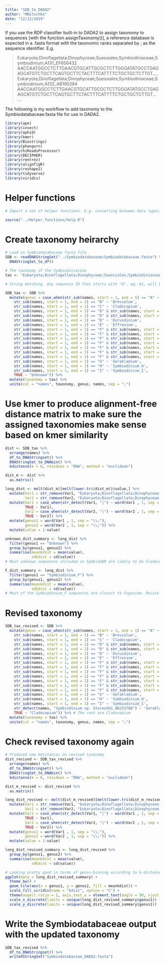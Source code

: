 ```yaml
---
title: "SDB_to_DADA2"
author: "MNitschke"
date: "12/12/2019"
---
```


If you use the RDP classifier built-in to DADA2 to assign taxonomy to sequences [with the function assignTaxonomy()], a reference database is expected in a .fasta format with the taxonomic ranks separated by ; as the sequence identifier. E.g.

>Eukaryota;Dinoflagellata;Dinophyceae;Suessiales;Symbiodiniaceae;Symbiodinium;A131_EF656432
AACCAATGGCCTCTTGAACGTGCATTGCGCTCTTGGGATATGCCTGAGAGCATGTCTGCTTCAGTGCTTCTACTTTCATTTTCTGCTGCTCTTGT.....
>Eukaryota;Dinoflagellata;Dinophyceae;Suessiales;Symbiodiniaceae;Symbiodinium;A132_AB190284
AACCAATGGCCTCTTGAACGTGCATTGCGCTCTTGGGATATGCCTGAGAGCATGTCTGCTTCAGTGCTTCTACTTTCATTTTCTGCTGCTCTTGT......

The following is my workflow to add taxonomy to the Symbiodatabaceae.fasta file for use in DADA2.

```r
library(ape)
library(insect)
library(aphid)
library(kmer)
library(Biostrings)
library(phangorn)
library(hiReadsProcessor)
library(DECIPHER)
library(rentrez)
library(alignfigR)
library(reshape2)
library(tidyverse)
library(viridis)
```

# Helper functions

```r
# Import a set of helper functions. E.g. converting between data types, fetching sequences from NCBI, deprelicating, extracting accession numbers, etc

source("../Helper_functions/help.R")
```

# Create taxonomy heirarchy

```r
# Load in Symbiodatabaceae fasta file
SDB <- readDNAStringSet("../Symbiodatabaceae/Symbiodatabaceae.fasta") %>%
  DNAStringSet_to_df()
```

```r
# The taxonomy of the Symbiodiniaceae
tax <- "Eukaryota;Dinoflagellata;Dinophyceae;Suessiales;Symbiodiniaceae"
```

```r
# String matching. Any sequence ID that starts with "A", eg: A1, will be piped into "Symbiodinium", "C" into Cladocopium, etc. We will check these binnings further along in this workflow.

SDB_tax <- SDB %>%
  mutate(genus = case_when(str_sub(names, start = 1, end = 1) == "A" ~ 'Symbiodinium',
    str_sub(names, start = 1, end = 1) == "B" ~ 'Breviolum',
    str_sub(names, start = 1, end = 1) == "C" ~ 'Cladocopium',
    str_sub(names, start = 1, end = 1) == "D" & str_sub(names, start = 1, end = 4) == "D1.1" ~ "Foraminifera_D",
    str_sub(names, start = 1, end = 1) == "D" & str_sub(names, start = 1, end = 4) == "D1.2" ~ "Foraminifera_D",
    str_sub(names, start = 1, end = 1) == "D" ~ 'Durusdinium',
    str_sub(names, start = 1, end = 1) == "E" ~ 'Effrenium',
    str_sub(names, start = 1, end = 1) == "F" & str_sub(names, start = 1, end = 2) == "F1" ~ "Fugacium",
    str_sub(names, start = 1, end = 1) == "F" & str_sub(names, start = 1, end = 2) == "F5" ~ "Fugacium",
    str_sub(names, start = 1, end = 1) == "F" & str_sub(names, start = 1, end = 3) == "N_A" ~ "Symbiodinium_F",
    str_sub(names, start = 1, end = 1) == "F" & str_sub(names, start = 1, end = 2) == "F_" ~ "Symbiodinium_F",
    str_sub(names, start = 1, end = 1) == "F" & str_sub(names, start = 1, end = 2) == "F2" ~ "Symbiodinium_Fr2",
    str_sub(names, start = 1, end = 1) == "F" & str_sub(names, start = 1, end = 2) == "F3" ~ "Symbiodinium_Fr3",
    str_sub(names, start = 1, end = 1) == "F" & str_sub(names, start = 1, end = 2) == "F4" ~ "Symbiodinium_Fr4",
    str_sub(names, start = 1, end = 1) == "G" ~ 'Gerakladium',
    str_sub(names, start = 1, end = 1) == "H" ~ 'Symbiodinium_H',
    str_sub(names, start = 1, end = 1) == "I" ~ 'Symbiodinium_I',
    TRUE ~ "Unknown")) %>%
  mutate(taxonomy = tax) %>%
  unite(col = "names", taxonomy, genus, names, sep = ";")
```

# Use kmer to produce alignment-free distance matrix to make sure the assigned taxonomies make sense based on kmer similarity

```r
dist <- SDB_tax %>%
  arrange(names) %>%
  df_to_DNAStringset() %>%
  DNAStringSet_to_DNAbin() %>%
  kdistance(k = 6, residues = "DNA", method = "euclidean")

dist_m <- dist %>% 
  as.matrix()

long_dist <- melt(dist_m)[melt(lower.tri(dist_m))$value,] %>%
  mutate(Var1 = str_remove(Var1, "Eukaryota;Dinoflagellata;Dinophyceae;Suessiales;Symbiodiniaceae;"),
         Var2 = str_remove(Var2, "Eukaryota;Dinoflagellata;Dinophyceae;Suessiales;Symbiodiniaceae;")) %>%
  mutate(Var1 = case_when(str_detect(Var1, "|") ~ word(Var1 , 1, sep = "\\|"),
         TRUE ~ Var1),
         Var2 = case_when(str_detect(Var2, "|") ~ word(Var2 , 1, sep = "\\|"),
         TRUE ~ Var2)) %>%
  mutate(genus1 = word(Var1 , 1, sep = "\\;"),
         genus2 = word(Var2 , 1, sep = "\\;")) %>%
  mutate(value = 1-value)

unknown_dist_summary <- long_dist %>%
  filter(genus1 == "Unknown") %>%
  group_by(genus1, genus2) %>%
  summarise(meankdist = mean(value),
            sdkdist = sd(value))
# Most unknown sequences included in SymbioGBR are likely to be Cladocopium, except for Symbiodinium sp. StereoSH1_AB253788 which looks like Gerakladium. Revise the taxonomy accordingly.

F_dist_summary <- long_dist %>%
  filter(genus1 == "Symbiodinium_F") %>%
  group_by(genus1, genus2) %>%
  summarise(meankdist = mean(value),
            sdkdist = sd(value))
# Most of the Symbiodinium_F sequences are closest to Fugacium. Revise the taxonomy accordingly.
```

# Revised taxonomy

```r
SDB_tax_revised <- SDB %>%
  mutate(genus = case_when(str_sub(names, start = 1, end = 1) == "A" ~ 'Symbiodinium',
    str_sub(names, start = 1, end = 1) == "B" ~ 'Breviolum',
    str_sub(names, start = 1, end = 1) == "C" ~ 'Cladocopium',
    str_sub(names, start = 1, end = 1) == "D" & str_sub(names, start = 1, end = 4) == "D1.1" ~ "Foraminifera_D",
    str_sub(names, start = 1, end = 1) == "D" & str_sub(names, start = 1, end = 4) == "D1.2" ~ "Foraminifera_D",
    str_sub(names, start = 1, end = 1) == "D" ~ 'Durusdinium',
    str_sub(names, start = 1, end = 1) == "E" ~ 'Effrenium',
    str_sub(names, start = 1, end = 1) == "F" & str_sub(names, start = 1, end = 2) == "F1" ~ "Fugacium",
    str_sub(names, start = 1, end = 1) == "F" & str_sub(names, start = 1, end = 2) == "F5" ~ "Fugacium",
    str_sub(names, start = 1, end = 1) == "F" & str_sub(names, start = 1, end = 3) == "N_A" ~ "Fugacium",
    str_sub(names, start = 1, end = 1) == "F" & str_sub(names, start = 1, end = 2) == "F_" ~ "Fugacium",
    str_sub(names, start = 1, end = 1) == "F" & str_sub(names, start = 1, end = 2) == "F2" ~ "Symbiodinium_Fr2",
    str_sub(names, start = 1, end = 1) == "F" & str_sub(names, start = 1, end = 2) == "F3" ~ "Symbiodinium_Fr3",
    str_sub(names, start = 1, end = 1) == "F" & str_sub(names, start = 1, end = 2) == "F4" ~ "Symbiodinium_Fr4",
    str_sub(names, start = 1, end = 1) == "G" ~ 'Gerakladium',
    str_sub(names, start = 1, end = 1) == "H" ~ 'Symbiodinium_H',
    str_sub(names, start = 1, end = 1) == "I" ~ 'Symbiodinium_I',
    str_detect(names, "Symbiodinium sp. StereoSH1_AB253788") ~ 'Gerakladium', # This is quite an interesting sequence - closest is Gerakladium
    TRUE ~ "Cladocopium")) %>% # The rest are Cladocopium
  mutate(taxonomy = tax) %>%
  unite(col = "names", taxonomy, genus, names, sep = ";")
```

# Check revised taxonomy again

```r
# Produced new kdistances on revised taxonomy
dist_revised <- SDB_tax_revised %>%
  arrange(names) %>%
  df_to_DNAStringset() %>%
  DNAStringSet_to_DNAbin() %>%
  kdistance(k = 6, residues = "DNA", method = "euclidean")

dist_m_revised <- dist_revised %>% 
  as.matrix()

long_dist_revised <- melt(dist_m_revised)[melt(lower.tri(dist_m_revised))$value,] %>%
  mutate(Var1 = str_remove(Var1, "Eukaryota;Dinoflagellata;Dinophyceae;Suessiales;Symbiodiniaceae;"),
         Var2 = str_remove(Var2, "Eukaryota;Dinoflagellata;Dinophyceae;Suessiales;Symbiodiniaceae;")) %>%
  mutate(Var1 = case_when(str_detect(Var1, "|") ~ word(Var1 , 1, sep = "\\|"),
         TRUE ~ Var1),
         Var2 = case_when(str_detect(Var2, "|") ~ word(Var2 , 1, sep = "\\|"),
         TRUE ~ Var2)) %>%
  mutate(genus1 = word(Var1 , 1, sep = "\\;"),
         genus2 = word(Var2 , 1, sep = "\\;")) %>%
  mutate(value = 1-value)

long_dist_revised_summary <- long_dist_revised %>%
  group_by(genus1, genus2) %>%
  summarise(meankdist = mean(value),
            sdkdist = sd(value))

# Looking pretty good in terms of genus-binning according to k-distance.
ggplot(data = long_dist_revised_summary) +
  theme_bw() +
  geom_tile(aes(x = genus1, y = genus2, fill = meankdist)) +
  scale_fill_viridis(name = "kdist", option = "C") +
  theme(aspect.ratio = 1, axis.text.x = element_text(angle = 90, vjust = 0.5, hjust = 1)) +
  scale_x_discrete(limits = unique(long_dist_revised_summary$genus1)) +
  scale_y_discrete(limits = unique(long_dist_revised_summary$genus1))
```

# Write the Symbiodatabaceae output with the updated taxonomy

```r
SDB_tax_revised %>%
  df_to_DNAStringset() %>%
  writeXStringSet("Symbiodatabaceae_DADA2.fasta")
```